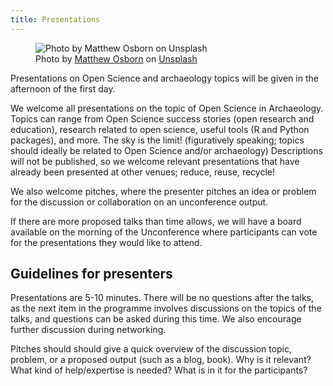 ```yaml
---
title: Presentations
---
```


![Photo by <a href="https://unsplash.com/@matthewosborn?utm_content=creditCopyText&utm_medium=referral&utm_source=unsplash">Matthew Osborn</a> on <a href="https://unsplash.com/photos/people-sitting-on-chair-in-front-of-table-wMRIcT86SWU?utm_content=creditCopyText&utm_medium=referral&utm_source=unsplash">Unsplash</a>](https://images.unsplash.com/photo-1591115765373-5207764f72e7?q=80&w=1740&auto=format&fit=crop&ixlib=rb-4.0.3&ixid=M3wxMjA3fDB8MHxwaG90by1wYWdlfHx8fGVufDB8fHx8fA%3D%3D){.crop}

Presentations on Open Science and archaeology topics will be given in the afternoon of the first day.

We welcome all presentations on the topic of Open Science in Archaeology.
Topics can range from Open Science
success stories (open research and education), research related to open science,
useful tools (R and Python packages), and more. The sky is the limit! (figuratively speaking;
topics should ideally be related to Open Science and/or archaeology)
Descriptions will not be published, so we welcome relevant presentations that have already
been presented at other venues; reduce, reuse, recycle!

We also welcome pitches, where the presenter pitches an idea or problem for the discussion or
collaboration on an unconference output.

If there are more proposed talks than time allows, we will have a board available on the morning of
the Unconference where participants can vote for the presentations they would like to attend.

## Guidelines for presenters

Presentations are 5-10 minutes. There will be no questions after the talks,
as the next item in the programme involves discussions on the topics of the talks, and
questions can be asked during this time. We also encourage further discussion during
networking.

Pitches should should give a quick overview of the
discussion topic, problem, or a proposed output (such as a blog, book). Why is it relevant?
What kind of help/expertise is needed? What is in it for the participants?

